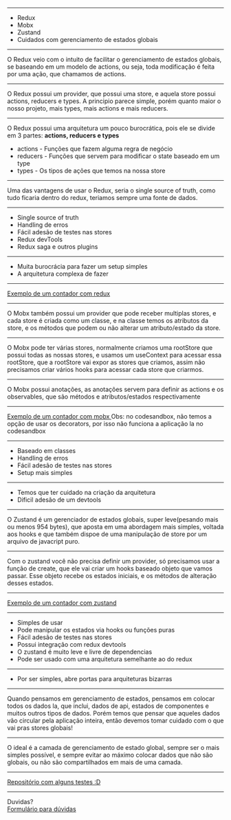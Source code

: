 

<Intro title="Gerenciamento de estados parte 2" image="coding" />

---

<Slide title="O que vamos ver hoje?">
  <ul>
    <Appear>
      <li>Redux</li>
      <li>Mobx</li>
      <li>Zustand</li>
      <li>Cuidados com gerenciamento de estados globais</li>
    </Appear>
  </ul>
</Slide>

---

<Slide title="Redux">
  O Redux veio com o intuito de facilitar o gerenciamento de estados globais, se
  baseando em um modelo de actions, ou seja, toda modificação é feita por uma
  ação, que chamamos de actions.
</Slide>

---

<Slide title="Redux - Como funciona?">
  O Redux possui um provider, que possui uma store, e aquela store possui
  actions, reducers e types. A principio parece simple, porém quanto maior o
  nosso projeto, mais types, mais actions e mais reducers.
</Slide>

---

<Slide title="Redux">
  <span>
    O Redux possui uma arquitetura um pouco burocrática, pois ele se divide em 3
    partes: <b>actions, reducers e types</b>
    <br />
    <ul>
      <li>actions - Funções que fazem alguma regra de negócio</li>
      <li>
        reducers - Funções que servem para modificar o state baseado em um type
      </li>
      <li>types - Os tipos de ações que temos na nossa store</li>
    </ul>
  </span>
</Slide>

---

<Slide title="Redux - Single source of truth">
  Uma das vantagens de usar o Redux, seria o single source of truth, como tudo
  ficaria dentro do redux, teriamos sempre uma fonte de dados.
</Slide>

---

<Slide title="Redux - Prós">
  <ul>
    <li>Single source of truth</li>
    <li>Handling de erros</li>
    <li>Fácil adesão de testes nas stores</li>
    <li>Redux devTools</li>
    <li>Redux saga e outros plugins</li>
  </ul>
</Slide>

---

<Slide title="Redux - Contras">
  <ul>
    <li>Muita burocrácia para fazer um setup simples</li>
    <li>A arquitetura complexa de fazer</li>
  </ul>
</Slide>

---

<Slide title="Redux - Exemplo">
  <a
    href="https://codesandbox.io/s/redux-example-chfuih?file=/src/App.js"
    target="_blank"
  >
    Exemplo de um contador com redux
  </a>
</Slide>

---

<Slide title="Mobx">
  O Mobx também possui um provider que pode receber multiplas stores, e cada
  store é criada como um classe, e na classe temos os atributos da store, e os
  métodos que podem ou não alterar um atributo/estado da store.
</Slide>

---

<Slide title="Mobx - Como funciona">
  O Mobx pode ter várias stores, normalmente criamos uma rootStore que possui
  todas as nossas stores, e usamos um useContext para acessar essa rootStore,
  que a rootStore vai expor as stores que criamos, assim não precisamos criar
  vários hooks para acessar cada store que criarmos.
</Slide>

---

<Slide title="Mobx - Como funciona">
  O Mobx possui anotações, as anotações servem para definir as actions e os
  observables, que são métodos e atributos/estados respectivamente
</Slide>

---

<Slide title="Mobx - Exemplo">
  <a
    href="https://codesandbox.io/s/mobx-example-vu1e7u?file=/src/App.js:0-358"
    target="_blank"
  >
    Exemplo de um contador com mobx
  </a>
  Obs: no codesandbox, não temos a opção de usar os decorators, por isso não funciona
  a aplicação la no codesandbox
</Slide>

---

<Slide title="Mobx - Prós">
  <ul>
    <li>Baseado em classes</li>
    <li>Handling de erros</li>
    <li>Fácil adesão de testes nas stores</li>
    <li>Setup mais simples</li>
  </ul>
</Slide>

---

<Slide title="Mobx - Contras">
  <ul>
    <li>Temos que ter cuidado na criação da arquitetura</li>
    <li>Dificil adesão de um devtools</li>
  </ul>
</Slide>

---

<Slide title="Zustand">
  O Zustand é um gerenciador de estados globais, super leve(pesando mais ou
  menos 954 bytes), que aposta em uma abordagem mais simples, voltada aos hooks
  e que também dispoe de uma manipulação de store por um arquivo de javacript
  puro.
</Slide>

---

<Slide title="Zustand - Como funciona?">
  Com o zustand você não precisa definir um provider, só precisamos usar a
  função de create, que ele vai criar um hooks baseado objeto que vamos passar.
  Esse objeto recebe os estados iniciais, e os métodos de alteração desses
  estados.
</Slide>

---

<Slide title="Zustand - Exemplo">
  <a
    href="https://codesandbox.io/s/zustand-example-6w6wj4?file=/src/App.js"
    target="_blank"
  >
    Exemplo de um contador com zustand
  </a>
</Slide>

---

<Slide title="Zustand - Prós">
  <ul>
    <li>Simples de usar</li>
    <li>Pode manipular os estados via hooks ou funções puras</li>
    <li>Fácil adesão de testes nas stores</li>
    <li>Possui integração com redux devtools</li>
    <li>O zustand é muito leve e livre de dependencias</li>
    <li>Pode ser usado com uma arquitetura semelhante ao do redux</li>
  </ul>
</Slide>

---

<Slide title="Zustand - Contras">
  <ul>
    <li>Por ser simples, abre portas para arquiteturas bizarras</li>
  </ul>
</Slide>

---

<Slide title="Dicas sobre gerenciamento de estados">
  Quando pensamos em gerenciamento de estados, pensamos em colocar todos os
  dados la, que inclui, dados de api, estados de componentes e muitos outros
  tipos de dados. Porém temos que pensar que aqueles dados vão circular pela
  aplicação inteira, então devemos tomar cuidado com o que vai pras stores
  globais!
</Slide>

---

<Slide title="Dicas sobre gerenciamento de estados">
  O ideal é a camada de gerenciamento de estado global, sempre ser o mais
  simples possível, e sempre evitar ao máximo colocar dados que não são globais,
  ou não são compartilhados em mais de uma camada.
</Slide>

---

<Slide title="Referências">
  <a href="https://github.com/DavidDimon/awari-tests">
    Repositório com alguns testes :D
  </a>
</Slide>

---

<Slide title="Isso é tudo pessoal!">
  Duvidas?
  <br />
  <a href="https://forms.gle/NE5p3juqxmDaXyj3A">Formulário para dúvidas</a>
</Slide>
